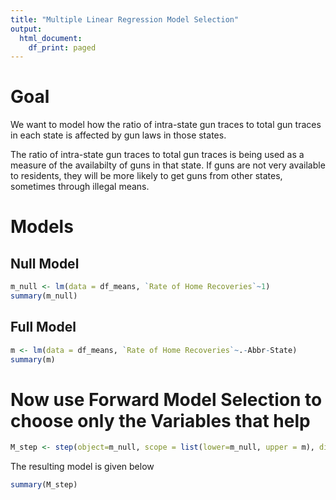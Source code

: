 ```yaml
---
title: "Multiple Linear Regression Model Selection"
output:
  html_document:
    df_print: paged
---
```


# Goal

We want to model how the ratio of intra-state gun traces to total gun traces in each state is affected by gun laws in those states.

The ratio of intra-state gun traces to total gun traces is being used as a measure of the availabilty of guns in that state. If guns are not very available to residents, they will be more likely to get guns from other states, sometimes through illegal means.

# Models

## Null Model
```r
m_null <- lm(data = df_means, `Rate of Home Recoveries`~1)
summary(m_null)
```


## Full Model
```r
m <- lm(data = df_means, `Rate of Home Recoveries`~.-Abbr-State)
summary(m)
```

# Now use Forward Model Selection to choose only the Variables that help
```r
M_step <- step(object=m_null, scope = list(lower=m_null, upper = m), direction = "forward")
```
The resulting model is given below
```r
summary(M_step)
```


